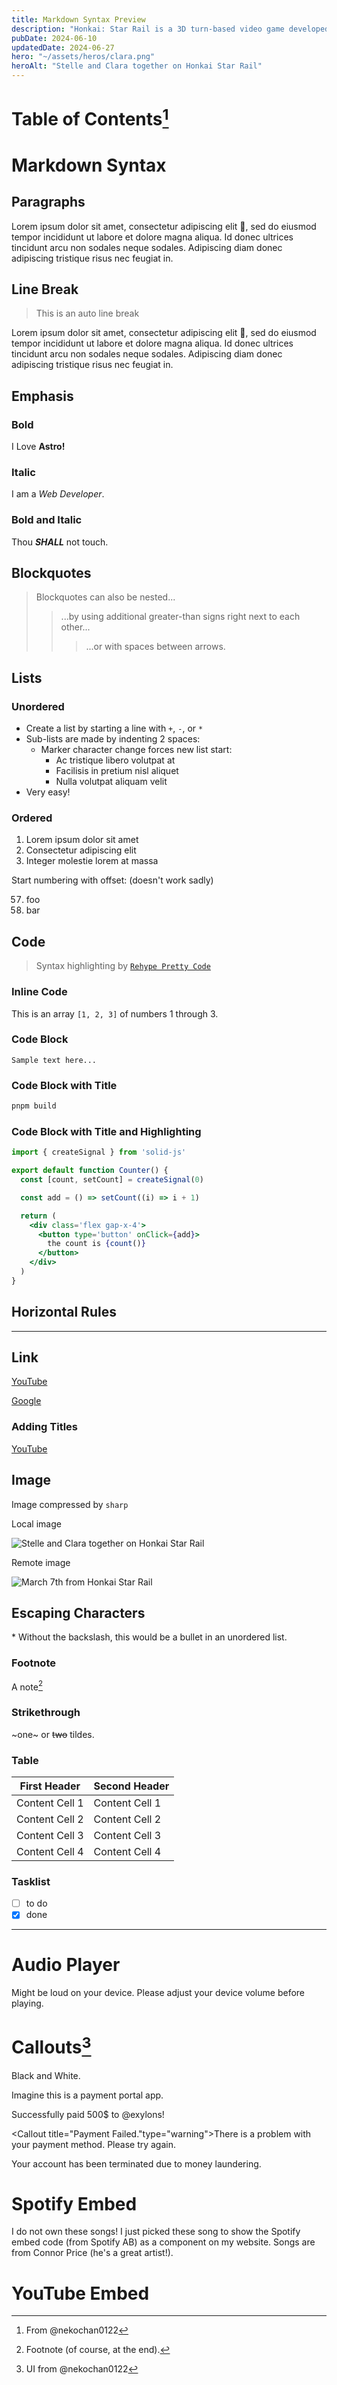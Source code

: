 ```yaml
---
title: Markdown Syntax Preview
description: "Honkai: Star Rail is a 3D turn-based video game developed and published by miHoYo in April 2023."
pubDate: 2024-06-10
updatedDate: 2024-06-27
hero: "~/assets/heros/clara.png"
heroAlt: "Stelle and Clara together on Honkai Star Rail"
---
```



# Table of Contents[^1]

[^1]:  From @nekochan0122

# Markdown Syntax

## Paragraphs

Lorem ipsum dolor sit amet, consectetur adipiscing elit 🤣, sed do eiusmod tempor incididunt ut labore et dolore magna aliqua. Id donec ultrices tincidunt arcu non sodales neque sodales. Adipiscing diam donec adipiscing tristique risus nec feugiat in.

## Line Break

> This is an auto line break

Lorem ipsum dolor sit amet,
consectetur adipiscing elit 🤣,
sed do eiusmod tempor incididunt ut labore et dolore magna aliqua.
Id donec ultrices tincidunt arcu non sodales neque sodales.
Adipiscing diam donec adipiscing tristique risus nec feugiat in.

## Emphasis

### Bold

I Love **Astro!**

### Italic

I am a _Web Developer_.

### Bold and Italic

Thou **_SHALL_** not touch.

## Blockquotes

> Blockquotes can also be nested...
>
> > ...by using additional greater-than signs right next to each other...
> >
> > > ...or with spaces between arrows.

## Lists

### Unordered

- Create a list by starting a line with `+`, `-`, or `*`
- Sub-lists are made by indenting 2 spaces:
  - Marker character change forces new list start:
    - Ac tristique libero volutpat at
    - Facilisis in pretium nisl aliquet
    - Nulla volutpat aliquam velit
- Very easy!

### Ordered

1. Lorem ipsum dolor sit amet
2. Consectetur adipiscing elit
3. Integer molestie lorem at massa

Start numbering with offset: (doesn't work sadly)

57. foo
1. bar

## Code

> Syntax highlighting by [`Rehype Pretty Code`](https://rehype-pretty-code.netlify.app/ "Rehype Pretty Code's documentation")

### Inline Code

This is an array `[1, 2, 3]` of numbers 1 through 3.

### Code Block

```
Sample text here...
```

### Code Block with Title

```bash title="Terminal"
pnpm build
```

### Code Block with Title and Highlighting

```jsx title="Counter.tsx" showLineNumbers {4}
import { createSignal } from 'solid-js'

export default function Counter() {
  const [count, setCount] = createSignal(0)

  const add = () => setCount((i) => i + 1)

  return (
    <div class='flex gap-x-4'>
      <button type='button' onClick={add}>
        the count is {count()}
      </button>
    </div>
  )
}
```

## Horizontal Rules

---

## Link

[YouTube](https://youtube.com)

[Google]

[google]: https://google.com

### Adding Titles

[YouTube](https://youtube.com 'Go to YouTube')

## Image

Image compressed by `sharp`

Local image

![Stelle and Clara together on Honkai Star Rail](~/assets/heros/clara.png)

Remote image

![March 7th from Honkai Star Rail](https://www.pockettactics.com/wp-content/sites/pockettactics/2024/01/honkai-star-rail-march-7th.jpg)

## Escaping Characters

\* Without the backslash, this would be a bullet in an unordered list.

### Footnote

A note[^2]

[^2]: Footnote (of course, at the end).

### Strikethrough

~one~ or ~~two~~ tildes.

### Table

| First Header   | Second Header  |
| -------------- | -------------- |
| Content Cell 1 | Content Cell 1 |
| Content Cell 2 | Content Cell 2 |
| Content Cell 3 | Content Cell 3 |
| Content Cell 4 | Content Cell 4 |

### Tasklist

- [ ] to do
- [x] done
---

# Audio Player

Might be loud on your device. Please adjust your device volume before playing.


# Callouts[^3]

[^3]: UI from @nekochan0122

<Callout title="Lance Ross">Black and White.</Callout>

<Callout title="Sample" type="info">Imagine this is a payment portal app.</Callout>

<Callout title="Payment Success!" type="success">Successfully paid 500$ to @exylons!</Callout>

<Callout title="Payment Failed."type="warning">There is a problem with your payment method. Please try again.</Callout>

<Callout title="NOTICE" type="error">Your account has been terminated due to money laundering.</Callout>

# Spotify Embed

I do not own these songs! I just picked these song to show the Spotify embed code (from Spotify AB) as a component on my website. Songs are from Connor Price (he's a great artist!).

<SpotifyEmbed size="small" link="https://open.spotify.com/track/5PspcXQtSiTDRPa8V5PHYf"/>
<SpotifyEmbed size="large" link="https://open.spotify.com/track/5PspcXQtSiTDRPa8V5PHYf"/>
<SpotifyEmbed size="large" link="https://open.spotify.com/artist/5zixe6AbgXPqt4c1uSl94L"/>

# YouTube Embed

<YouTubeEmbed link="https://www.youtube.com/watch?v=MGJ1497K2iE" />